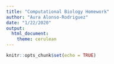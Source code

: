 ```yaml
---
title: "Computational Biology Homework"
author: "Aura Alonso-Rodriguez"
date: "1/22/2020"
output: 
  html_document: 
    theme: cerulean
---
```


```r
knitr::opts_chunk$set(echo = TRUE)
```


